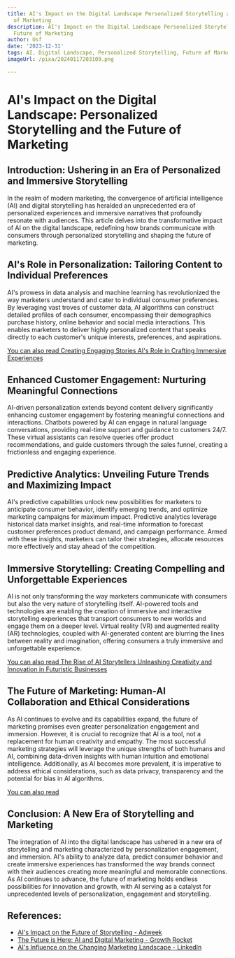```yaml
---
title: AI's Impact on the Digital Landscape Personalized Storytelling and the Future
  of Marketing
description: AI's Impact on the Digital Landscape Personalized Storytelling and the
  Future of Marketing
author: Usf
date: '2023-12-31'
tags: AI, Digital Landscape, Personalized Storytelling, Future of Marketing
imageUrl: /pixa/20240117203109.png

---
```

# AI's Impact on the Digital Landscape: Personalized Storytelling and the Future of Marketing

##  Introduction:  Ushering in an Era  of Personalized and  Immersive Storytelling

In the realm of modern marketing, the convergence of artificial  intelligence (AI) and digital storytelling has heralded an unprecedented era of personalized experiences and immersive narratives that profoundly resonate with audiences.  This article delves into the  transformative impact  of AI on the digital landscape, redefining how  brands communicate with consumers through personalized storytelling and shaping the future of  marketing.

## AI's Role in Personalization: Tailoring Content to Individual Preferences

AI's prowess  in data analysis and machine learning has revolutionized the way marketers understand and cater to individual consumer preferences. By leveraging vast troves of customer data,  AI  algorithms can construct detailed profiles of each consumer, encompassing their demographics purchase history, online behavior and social media  interactions. This enables marketers to  deliver highly  personalized content that speaks directly to each customer's unique interests, preferences, and aspirations.

[You can also read Creating Engaging Stories AI's Role in Crafting Immersive Experiences](Creating%20Engaging%20Stories%20AI%27s%20Role%20in%20Crafting%20Immersive%20Experiences)


## Enhanced Customer Engagement: Nurturing Meaningful  Connections

AI-driven personalization extends beyond content delivery significantly enhancing customer  engagement  by fostering meaningful  connections and interactions. Chatbots powered by AI can engage in natural language  conversations, providing real-time support and guidance to  customers 24/7. These virtual assistants can resolve queries offer product recommendations, and guide customers through the sales funnel, creating a frictionless and engaging experience.

## Predictive  Analytics: Unveiling Future Trends and Maximizing Impact

AI's predictive capabilities unlock new possibilities for marketers to  anticipate consumer behavior, identify emerging trends, and optimize marketing campaigns for maximum impact.  Predictive analytics leverage historical data market insights, and  real-time information to forecast customer preferences product demand, and campaign performance. Armed with these insights, marketers can tailor  their strategies, allocate  resources more  effectively and stay ahead of the  competition.

## Immersive  Storytelling: Creating Compelling  and Unforgettable Experiences

AI is not  only transforming the way marketers communicate with consumers but also the very nature  of storytelling itself. AI-powered tools  and technologies are enabling the creation of immersive and interactive storytelling experiences that transport consumers to new worlds and engage them on a deeper level. Virtual reality (VR) and  augmented reality (AR) technologies, coupled with AI-generated content are blurring the  lines between reality and imagination, offering consumers a truly immersive and unforgettable experience.

[You can also read  The Rise of AI Storytellers  Unleashing Creativity and Innovation in Futuristic Businesses](The%20Rise%20of%20AI%20Storytellers%20Unleashing%20Creativity%20and%20Innovation%20in%20Futuristic%20Businesses)


## The Future of Marketing: Human-AI Collaboration and  Ethical Considerations

As AI continues to  evolve and its capabilities  expand, the future of marketing  promises even greater personalization engagement and immersion. However, it is crucial to recognize that AI is a tool, not a replacement for human creativity and empathy. The most successful marketing strategies  will leverage the unique strengths of both humans and AI,  combining data-driven insights with human intuition and emotional intelligence. Additionally, as AI becomes more  prevalent, it is imperative to address ethical considerations, such as data privacy, transparency and the potential for bias in AI algorithms.

[You can also read ]()


## Conclusion: A New Era  of Storytelling and Marketing

The integration of AI into the digital landscape has ushered  in a new era of  storytelling and marketing characterized by personalization  engagement, and immersion. AI's ability to analyze data, predict consumer behavior and create immersive  experiences  has transformed the way brands connect with their audiences creating more meaningful and memorable  connections. As AI  continues to  advance, the future of marketing holds endless possibilities for innovation and growth, with  AI serving as a catalyst for unprecedented levels of  personalization, engagement and storytelling.

## References:
- [AI's Impact on the Future of Storytelling - Adweek](https://www.adweek.com/sponsored/ais-impact-on-the-future-of-storytelling/)
- [The Future is Here: AI and Digital Marketing - Growth Rocket](https://www.growth-rocket.com/blog/ai-and-digital-marketing-reshaping-the-digital-landscape/)
- [AI's Influence on the Changing Marketing Landscape - LinkedIn](https://www.linkedin.com/pulse/ais-influence-changing-marketing-landscape-stacy-jones)

